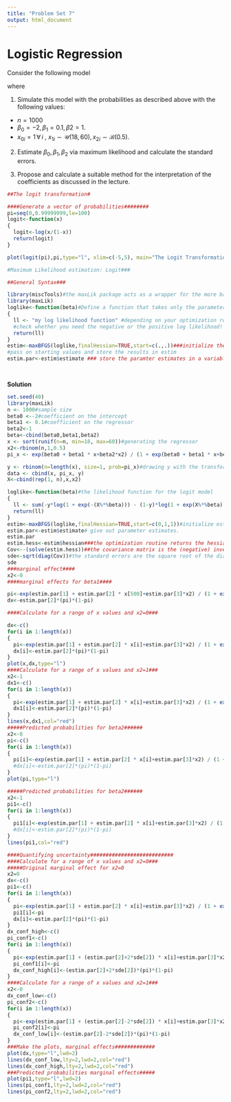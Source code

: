 ```yaml
---
title: "Problem Set 7"
output: html_document
---
```

# Logistic Regression

Consider the following model
 \begin{equation}P(Y_i=y_i)=\pi_i^{y_i}(1-\pi_i)^{1-y_i}\end{equation}

where \begin{equation}
\pi_i=\frac{exp\{ \mathbf{x}_i'\boldsymbol{\beta} \}}{1+exp\{ \mathbf{\mathbf{x}}_i'\boldsymbol{\beta} \}}
\end{equation}




1. Simulate this model with the probabilities as described above with the following values:

- $n =1000$
- $\beta_0=-2, \, \beta_1=0.1,\, \beta2=1$.
- $x_{0i}=1 \, \forall \,i$ , $x_{1i}\sim \mathcal{U}(18,60), \, x_{2i}\sim \mathcal{B}(0.5)$. 


2. Estimate $\beta_0, \beta_1, \beta_2$ via maximum likelihood and calculate the standard errors.

3. Propose and calculate a suitable method for the interpretation of the coefficients as discussed in the lecture.
```r
##The logit transformation#

####Generate a vector of probabilities########
pi=seq(0,0.99999999,le=100)
logit<-function(x)
{
  logit<-log(x/(1-x))
  return(logit)
}

plot(logit(pi),pi,type="l", xlim=c(-5,5), main="The Logit Transformation",xlab="logit",ylab="probability ", cex.main=0.7, cex.lab=0.7,cex.axis=0.7)
```


```r
#Maximum Likelihood estimation: Logit###

##General Syntax###

library(miscTools)#the maxLik package acts as a wrapper for the more basic "optim", the library miscTools is required.
library(maxLik)
loglike<-function(beta)#Define a function that takes only the parameter vector as arguments.
{
  ll <- "my log likelihood function" #depending on your optimization routine, 
  #check whether you need the negative or the positive log likelihood!
  return(ll)
}
estim<-maxBFGS(loglike,finalHessian=TRUE,start=c(.,.))###initialize the optimization, 
#pass on starting values and store the results in estim
estim.par<-estim$estimate ### store the paramter estimates in a variable "estim.par"

  
```


**Solution**

```r
set.seed(40)  
library(maxLik)
n <- 1000#sample size
beta0 <--2#coefficient on the intercept
beta1 <- 0.1#coefficient on the regressor
beta2<-1
beta<-cbind(beta0,beta1,beta2)
x <- sort(runif(n=n, min=18, max=60))#generating the regressor
x2<-rbinom(n,1,0.5)
pi_x <- exp(beta0 + beta1 * x+beta2*x2) / (1 + exp(beta0 + beta1 * x+beta2*x2))#generating the probabilities for the binomial

y <- rbinom(n=length(x), size=1, prob=pi_x)#drawing y with the transformed logit probabilities
data <- cbind(x, pi_x, y)
X<-cbind(rep(1, n),x,x2)

loglike<-function(beta)#the likelihood function for the logit model
{
  ll <- sum(-y*log(1 + exp(-(X%*%beta))) - (1-y)*log(1 + exp(X%*%beta)))
  return(ll)
}
estim<-maxBFGS(loglike,finalHessian=TRUE,start=c(0,1,1))#initialize estimation procedure.
estim.par<-estim$estimate# give out parameter estimates.
estim.par
estim.hess<-estim$hessian###the optimization routine returns the hessian matrix at the last iteration.
Cov<--(solve(estim.hess))##the covariance matrix is the (negative) inverse of the hessian matrix.
sde<-sqrt(diag(Cov))#the standard errors are the square root of the diagonal of the inverse Hessian. 
sde
###marginal effect####
x2<-0
####marginal effects for beta1####

pi<-exp(estim.par[1] + estim.par[2] * x[500]+estim.par[3]*x2) / (1 + exp(estim.par[1] + estim.par[2] * x[500]+estim.par[3]*x2))
dx<-estim.par[2]*(pi)*(1-pi)

####Calculate for a range of x values and x2=0###

dx<-c()
for(i in 1:length(x))
{
  pi<-exp(estim.par[1] + estim.par[2] * x[i]+estim.par[3]*x2) / (1 + exp(estim.par[1] + estim.par[2] * x[i]+estim.par[3]*x2))
  dx[i]<-estim.par[2]*(pi)*(1-pi) 
}
plot(x,dx,type="l")
####Calculate for a range of x values and x2=1###
x2<-1
dx1<-c()
for(i in 1:length(x))
{
  pi<-exp(estim.par[1] + estim.par[2] * x[i]+estim.par[3]*x2) / (1 + exp(estim.par[1] + estim.par[2] * x[i]+estim.par[3]*x2))
  dx1[i]<-estim.par[2]*(pi)*(1-pi) 
}
lines(x,dx1,col="red")
#####Predicted probabilities for beta2######
x2<-0
pi<-c()
for(i in 1:length(x))
{
  pi[i]<-exp(estim.par[1] + estim.par[2] * x[i]+estim.par[3]*x2) / (1 + exp(estim.par[1] + estim.par[2] * x[i]+estim.par[3]*x2))
  #dx[i]<-estim.par[2]*(pi)*(1-pi) 
}
plot(pi,type="l")

#####Predicted probabilities for beta2######
x2<-1
pi1<-c()
for(i in 1:length(x))
{
  pi1[i]<-exp(estim.par[1] + estim.par[2] * x[i]+estim.par[3]*x2) / (1 + exp(estim.par[1] + estim.par[2] * x[i]+estim.par[3]*x2))
  #dx[i]<-estim.par[2]*(pi)*(1-pi) 
}
lines(pi1,col="red")

####Quantifying uncertainty###########################
####Calculate for a range of x values and x2=0###
#####Original marginal effect for x2=0
x2=0
dx<-c()
pi1<-c()
for(i in 1:length(x))
{
  pi<-exp(estim.par[1] + estim.par[2] * x[i]+estim.par[3]*x2) / (1 + exp(estim.par[1] + estim.par[2] * x[i]+estim.par[3]*x2))
  pi1[i]<-pi
  dx[i]<-estim.par[2]*(pi)*(1-pi) 
}
dx_conf_high<-c()
pi_conf1<-c()
for(i in 1:length(x))
{
  pi<-exp(estim.par[1] + (estim.par[2]+2*sde[2]) * x[i]+estim.par[3]*x2) / (1 + exp(estim.par[1] + (estim.par[2]+2*sde[2]) * x[i]+estim.par[3]*x2))
  pi_conf1[i]<-pi
  dx_conf_high[i]<-(estim.par[2]+2*sde[2])*(pi)*(1-pi) 
}
####Calculate for a range of x values and x2=1###
x2<-0
dx_conf_low<-c()
pi_conf2<-c()
for(i in 1:length(x))
{
  pi<-exp(estim.par[1] + (estim.par[2]-2*sde[2]) * x[i]+estim.par[3]*x2) / (1 + exp(estim.par[1] + (estim.par[2]-2*sde[2]) * x[i]+estim.par[3]*x2))
  pi_conf2[i]<-pi
  dx_conf_low[i]<-(estim.par[2]-2*sde[2])*(pi)*(1-pi) 
}
###Make the plots, marginal effects#############
plot(dx,type="l",lwd=2)
lines(dx_conf_low,lty=2,lwd=2,col="red")
lines(dx_conf_high,lty=2,lwd=2,col="red")
###Predicted probabilities marginal effects#####
plot(pi1,type="l",lwd=2)
lines(pi_conf1,lty=2,lwd=2,col="red")
lines(pi_conf2,lty=2,lwd=2,col="red")

```
